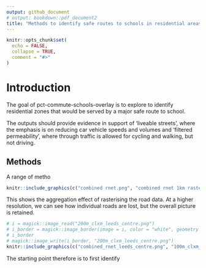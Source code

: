 ```yaml
---
output: github_document
# output: bookdown::pdf_document2
title: "Methods to identify safe routes to schools in residential areas"
---
```


<!-- README.md is generated from README.Rmd. Please edit that file -->

```r
knitr::opts_chunk$set(
  echo = FALSE,
  collapse = TRUE,
  comment = "#>"
)
```

# Introduction

<!-- badges: start -->
<!-- badges: end -->

The goal of pct-commute-schools-overlay is to explore to identify residential zones that would be served by a major safe route to school.

The outputs should provide evidence in support of 'liveable streets', where the emphasis is on reducing car vehicle speeds and volumes and 'filtered permeability', where through traffic is allowed for cycling and walking, but not driving.

## Methods

A range of metho

```r
knitr::include_graphics(c("combined rnet.png", "combined rnet 1km raster.png"))
```

This shows the aggregation effect of rasterising the road data.
At a higher resolution, we can see how individual roads are lost, but the overall picture is retained.

```r
# i = magick::image_read("200m_clxm_leeds_centre.png")
# i_border = magick::image_border(image = i, color = "white", geometry = "10x10")
# i_border
# magick::image_write(i_border, "200m_clxm_leeds_centre.png")
knitr::include_graphics(c("combined_rnet_leeds_centre.png", "100m_clxm_leeds_centre.png", "200m_clxm_leeds_centre.png"))
```



The starting point therefore is to first identify 


